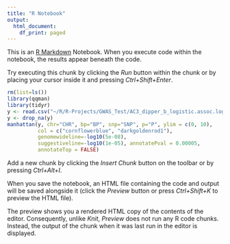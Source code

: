 ---
title: "R Notebook"
output:
  html_document:
    df_print: paged
---

This is an [R Markdown](http://rmarkdown.rstudio.com) Notebook. When you execute code within the notebook, the results appear beneath the code. 

Try executing this chunk by clicking the *Run* button within the chunk or by placing your cursor inside it and pressing *Ctrl+Shift+Enter*. 

```{r Create a Manhattan Plot with colors}
rm(list=ls())
library(qqman)
library(tidyr)
y <- read.csv("~/R/R-Projects/GWAS_Test/AC3_dipper_b_logistic.assoc.logistic", sep="")
y <- drop_na(y)
manhattan(y, chr="CHR", bp="BP", snp="SNP", p="P", ylim = c(0, 10),
          col = c("cornflowerblue", "darkgoldenrod1"),
          genomewideline=-log10(5e-08),
          suggestiveline=-log10(1e-05), annotatePval = 0.00005, 
          annotateTop = FALSE)
```

Add a new chunk by clicking the *Insert Chunk* button on the toolbar or by pressing *Ctrl+Alt+I*.

When you save the notebook, an HTML file containing the code and output will be saved alongside it (click the *Preview* button or press *Ctrl+Shift+K* to preview the HTML file).

The preview shows you a rendered HTML copy of the contents of the editor. Consequently, unlike *Knit*, *Preview* does not run any R code chunks. Instead, the output of the chunk when it was last run in the editor is displayed.
